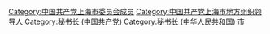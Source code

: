 [[Category:中国共产党上海市委员会成员|Category:中国共产党上海市委员会成员]]
[[Category:中国共产党上海市地方组织领导人|Category:中国共产党上海市地方组织领导人]]
[[Category:秘书长_(中国共产党)|Category:秘书长 (中国共产党)]]
[[Category:秘书长_(中华人民共和国)|Category:秘书长 (中华人民共和国)]]
[[Category:省委秘书长|市]]